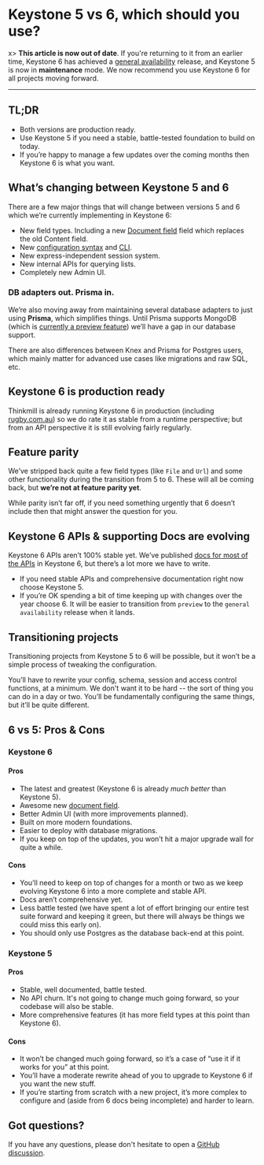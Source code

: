 
# Keystone 5 vs 6, which should you use?

x> **This article is now out of date**. If you're returning to it from an earlier time, Keystone 6 has achieved a [general availability](/updates/general-availability) release, and Keystone 5 is now in **maintenance** mode. We now recommend you use Keystone 6 for all projects moving forward.

---

## TL;DR

- Both versions are production ready.
- Use Keystone 5 if you need a stable, battle-tested foundation to build on today.
- If you’re happy to manage a few updates over the coming months then Keystone 6 is what you want.

## What’s changing between Keystone 5 and 6

There are a few major things that will change between versions 5 and 6 which we’re currently implementing in Keystone 6:

- New field types. Including a new [Document field](../guides/document-fields) field which replaces the old Content field.
- New [configuration syntax](../apis/config) and [CLI](../guides/cli).
- New express-independent session system.
- New internal APIs for querying lists.
- Completely new Admin UI.

### DB adapters out. Prisma in.

We’re also moving away from maintaining several database adapters to just using **Prisma**, which simplifies things. Until Prisma supports MongoDB (which is [currently a preview feature](https://www.prisma.io/docs/concepts/database-connectors/mongodb)) we’ll have a gap in our database support.

There are also differences between Knex and Prisma for Postgres users, which mainly matter for advanced use cases like migrations and raw SQL, etc.

## Keystone 6 is production ready

Thinkmill is already running Keystone 6 in production (including [rugby.com.au](https://www.rugby.com.au/)) so we do rate it as stable from a runtime perspective; but from an API perspective it is still evolving fairly regularly.

## Feature parity

We’ve stripped back quite a few field types (like `File` and `Url`) and some other functionality during the transition from 5 to 6. These will all be coming back, but **we’re not at feature parity yet**.

While parity isn’t far off, if you need something urgently that 6 doesn’t include then that might answer the question for you.

## Keystone 6 APIs & supporting Docs are evolving

Keystone 6 APIs aren’t 100% stable yet. We’ve published [docs for most of the APIs](/docs/apis) in Keystone 6, but there’s a lot more we have to write.

- If you need stable APIs and comprehensive documentation right now choose Keystone 5.
- If you’re OK spending a bit of time keeping up with changes over the year choose 6. It will be easier to transition from `preview` to the `general availability` release when it lands.

## Transitioning projects

Transitioning projects from Keystone 5 to 6 will be possible, but it won’t be a simple process of tweaking the configuration.

You’ll have to rewrite your config, schema, session and access control functions, at a minimum. We don't want it to be hard -- the sort of thing you can do in a day or two. You’ll be fundamentally configuring the same things, but it’ll be quite different.

## 6 vs 5: Pros & Cons

### Keystone 6

#### Pros

- The latest and greatest (Keystone 6 is already _much better_ than Keystone 5).
- Awesome new [document field](/guides/document-fields).
- Better Admin UI (with more improvements planned).
- Built on more modern foundations.
- Easier to deploy with database migrations.
- If you keep on top of the updates, you won’t hit a major upgrade wall for quite a while.

#### Cons

- You’ll need to keep on top of changes for a month or two as we keep evolving Keystone 6 into a more complete and stable API.
- Docs aren’t comprehensive yet.
- Less battle tested (we have spent a lot of effort bringing our entire test suite forward and keeping it green, but there will always be things we could miss this early on).
- You should only use Postgres as the database back-end at this point.

### Keystone 5

#### Pros

- Stable, well documented, battle tested.
- No API churn. It's not going to change much going forward, so your codebase will also be stable.
- More comprehensive features (it has more field types at this point than Keystone 6).

#### Cons

- It won’t be changed much going forward, so it’s a case of “use it if it works for you” at this point.
- You’ll have a moderate rewrite ahead of you to upgrade to Keystone 6 if you want the new stuff.
- If you’re starting from scratch with a new project, it’s more complex to configure and (aside from 6 docs being incomplete) and harder to learn.

## Got questions?

If you have any questions, please don't hesitate to open a [GitHub discussion](https://github.com/keystonejs/keystone/discussions/new?category=questions).

